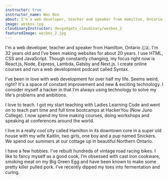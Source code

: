 ```yaml
---
instructor: true
instructor_name: Wes Bos
about: I'm a web developer, teacher and speaker from Hamilton, Ontario 🇨🇦. I'm 32 years old and I've been making websites for about 20 years. I use HTML, CSS and JavaScript. Though constantly changing, my focus right now is React.js, Node, Express, Lambda, Gatsby and Next.js. I create online courses and run a web development podcast called Syntax.
image: wesbos.jpg
cloudinaryInstructor: devgadgets_cloudinary/wesbos_2
featuredImage: wesbos_2.jpg
---
```


<div className="prose text-gray-500 mx-auto lg:max-w-lg lg:row-start-1 lg:col-start-1">
  <p>
    I'm a web developer, teacher and speaker from Hamilton, Ontario 🇨🇦. I'm 32
    years old and I've been making websites for about 20 years. I use HTML, CSS
    and JavaScript. Though constantly changing, my focus right now is React.js,
    Node, Express, Lambda, Gatsby and Next.js. I create online courses and run a
    web development podcast called Syntax.
  </p>
  <p>
    I've been in love with web development for over half my life. Seems weird,
    right? It's a space of constant improvement and new & exciting technology. I
    consider myself a hacker in that I'm always using technology to solve my
    life's problems and ambitions.
  </p>
  <p>
    I love to teach. I got my start teaching with Ladies Learning Code and went
    on to teach part time and full time bootcamps at HackerYou (Now Juno
    College). I now spend my time making courses, doing workshops and speaking
    at conferences around the world.
  </p>
  <p>
    I live in a really cool city called Hamilton in its downtown core in a super
    old house with my wife Kaitlin, two girls, one boy and a pup named Snickers.
    We spend our summers at our cottage up in beautiful Northern Ontario.
  </p>
  <p>
    I have a few hobbies. I've rebuilt hundreds of vintage road racing bikes. I
    like to fancy myself as a good cook, I’m obsessed with cast iron cookware,
    smoking meat on my Big Green Egg and have been known to make some pretty
    killer pulled pork. I've recently dipped my toes into fermentation and
    curing.
  </p>
</div>

